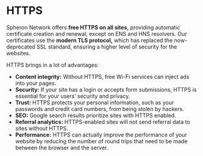 
# HTTPS

Spheron Network offers **free HTTPS on all sites,** providing automatic certificate creation and renewal, except on ENS and HNS resolvers.
Our certificates use the **modern TLS protocol,** which has replaced the now-deprecated SSL standard, ensuring a higher level of security for the websites.

HTTPS brings in a lot of advantages:

- **Content integrity:** Without HTTPS, free Wi-Fi services can inject ads into your pages.
- **Security:** If your site has a login or accepts form submissions, HTTPS is essential for your users’ security and privacy.
- **Trust:** HTTPS protects your personal information, such as your passwords and credit card numbers, from being stolen by hackers.
- **SEO:** Google search results prioritize sites with HTTPS enabled.
- **Referral analytics:** HTTPS-enabled sites will not send referral data to sites without HTTPS.
- **Performance:** HTTPS can actually improve the performance of your website by reducing the number of round trips that need to be made between the browser and the server.

<Navigation name="HTTPS" />
